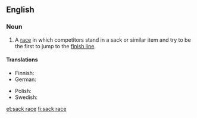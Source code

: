==English==

===Noun===
{{wikipedia}}
{{en-noun|head=[[sack]] [[race]]}}

# {{context|games|racing|lang=en}} A [[race]] in which competitors stand in a sack or similar item and try to be the first to jump to the [[finish line]].

====Translations====
{{trans-top|type of children's game}}
* Finnish: {{t|fi|pussijuoksu}}
* German: {{t+|de|Sackhüpfen|n}}
{{trans-mid}}
* Polish: {{t+|pl|wyścig w workach|m}}
* Swedish: {{t|sv|säcklöpning|c}}
{{trans-bottom}}

[[et:sack race]]
[[fi:sack race]]